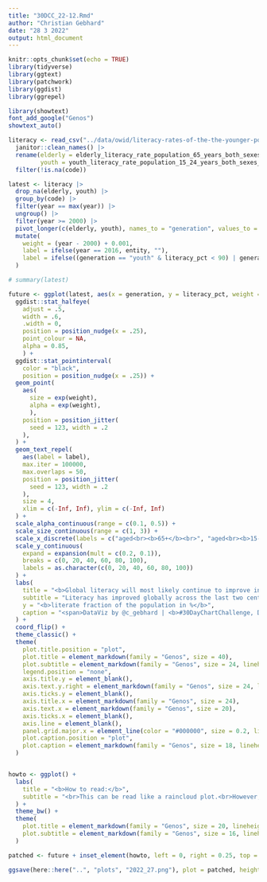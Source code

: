 ```yaml
---
title: "30DCC_22-12.Rmd"
author: "Christian Gebhard"
date: "28 3 2022"
output: html_document
---
```


```r
knitr::opts_chunk$set(echo = TRUE)
library(tidyverse)
library(ggtext)
library(patchwork)
library(ggdist)
library(ggrepel)

library(showtext)
font_add_google("Genos")
showtext_auto()
```


```r
literacy <- read_csv("../data/owid/literacy-rates-of-the-the-younger-population-15-24-years-versus-literacy-rates-of-the-older-population-65.csv") |> 
  janitor::clean_names() |> 
  rename(elderly = elderly_literacy_rate_population_65_years_both_sexes_percent,
         youth = youth_literacy_rate_population_15_24_years_both_sexes_percent) |> 
  filter(!is.na(code))

latest <- literacy |> 
  drop_na(elderly, youth) |> 
  group_by(code) |> 
  filter(year == max(year)) |> 
  ungroup() |> 
  filter(year >= 2000) |> 
  pivot_longer(c(elderly, youth), names_to = "generation", values_to = "literacy_pct") |> 
  mutate(
    weight = (year - 2000) + 0.001,
    label = ifelse(year == 2016, entity, ""),
    label = ifelse((generation == "youth" & literacy_pct < 90) | generation == "elderly", label, "")
  )

# summary(latest)

```

```r

future <- ggplot(latest, aes(x = generation, y = literacy_pct, weight = weight, color = generation, fill = generation)) +
  ggdist::stat_halfeye(
    adjust = .5,
    width = .6,
    .width = 0,
    position = position_nudge(x = .25),
    point_colour = NA,
    alpha = 0.85,
    ) +
  ggdist::stat_pointinterval(
    color = "black",
    position = position_nudge(x = .25)) +
  geom_point(
    aes(
      size = exp(weight),
      alpha = exp(weight),
      ),
    position = position_jitter(
      seed = 123, width = .2
    ),
  ) +
  geom_text_repel(
    aes(label = label),
    max.iter = 100000,
    max.overlaps = 50,
    position = position_jitter(
      seed = 123, width = .2
    ),
    size = 4,
    xlim = c(-Inf, Inf), ylim = c(-Inf, Inf)
  ) +
  scale_alpha_continuous(range = c(0.1, 0.5)) +
  scale_size_continuous(range = c(1, 3)) +
  scale_x_discrete(labels = c("aged<br><b>65+</b><br>", "aged<br><b>15-24</b><br>years"), position = "top") +
  scale_y_continuous(
    expand = expansion(mult = c(0.2, 0.1)),
    breaks = c(0, 20, 40, 60, 80, 100),
    labels = as.character(c(0, 20, 40, 60, 80, 100))
  ) +
  labs(
    title = "<b>Global literacy will most likely continue to improve in the future</b>",
    subtitle = "Literacy has improved globally across the last two centuries. The <b>future</b> is even more promising, as in most countries<br> people aged 15-24 years have a high literacy proportion. However, the data is not assessed at the same timepoint<br>in all countries. The 'latest assessment' might lie >20 years back. This raincloud plot tries to tackle the uncertainty<br>within the distribution by visually emphasising the more recent measurements. Data depicted ranges from 2000 to 2016.",
    y = "<b>literate fraction of the population in %</b>",
    caption = "<span>DataViz by @c_gebhard | <b>#30DayChartChallenge, Day 27</b></span><br><span><br>Data: OWID, UNESCO and others, see ourworldindata.org/literacy</span>"
  ) +
  coord_flip() +
  theme_classic() +
  theme(
    plot.title.position = "plot",
    plot.title = element_markdown(family = "Genos", size = 40),
    plot.subtitle = element_markdown(family = "Genos", size = 24, lineheight = 0.3),
    legend.position = "none",
    axis.title.y = element_blank(),
    axis.text.y.right = element_markdown(family = "Genos", size = 24, lineheight = 0.3),
    axis.ticks.y = element_blank(),
    axis.title.x = element_markdown(family = "Genos", size = 24),
    axis.text.x = element_markdown(family = "Genos", size = 20),
    axis.ticks.x = element_blank(),
    axis.line = element_blank(),
    panel.grid.major.x = element_line(color = "#000000", size = 0.2, linetype = "dotted"),
    plot.caption.position = "plot",
    plot.caption = element_markdown(family = "Genos", size = 18, lineheight = 0.1)
  )


howto <- ggplot() +
  labs(
    title = "<b>How to read:</b>",
    subtitle = "<br>This can be read like a raincloud plot.<br>However, <b>the size of the rain drops<br>determines the recency of the literacy<br>assessment:</b> The largest/dense circles were <br>assessed in 2016. The smaller & more<br>transparent the dots are, the more do they<br>date back until the year 2000."
  ) +
  theme_bw() +
  theme(
    plot.title = element_markdown(family = "Genos", size = 20, lineheight = 0.3),
    plot.subtitle = element_markdown(family = "Genos", size = 16, lineheight = 0.3)
  )

patched <- future + inset_element(howto, left = 0, right = 0.25, top = 0.85, bottom = 0.7)

ggsave(here::here("..", "plots", "2022_27.png"), plot = patched, height = 4, width = 5.5, dpi = "retina")


```

